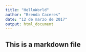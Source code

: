 ---
title: "HelloWorld"
author: "Brenda Caceres"
date: "12 de marzo de 2017"
output: html_document
---
## This is a markdown file
